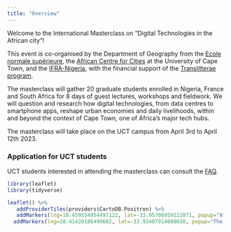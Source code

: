 ---
title: "Overview"
---

Welcome to the International Masterclass on "Digital Technologies in the African city"!

This event is co-organised by the Department of Geography from the [Ecole normale supérieure](https://www.ens.psl.eu/), the [African Centre for Cities](https://www.africancentreforcities.net/) at the University of Cape Town, and the [IFRA-Nigeria](https://www.ifra-nigeria.org/about-us/ifra-nigeria), with the financial support of the [Translitterae program](https://www.psl.eu/en/translitterae).

The masterclass will gather 20 graduate students enrolled in Nigeria, France and South Africa for 8 days of guest lectures, workshops and fieldwork. We will question and research how digital technologies, from data centres to smartphone apps, reshape urban economies and daily livelihoods, within and beyond the context of Cape Town, one of Africa's major tech hubs.

The masterclass will take place on the UCT campus from April 3rd to April 12th 2023.

### Application for UCT students

UCT students interested in attending the masterclass can consult the [FAQ](https://jmigozzi.github.io/masterclass/FAQ.html).

```{r, include=T, echo=FALSE, message=F}

library(leaflet)
library(tidyverse)

leaflet() %>%
   addProviderTiles(providers$CartoDB.Positron) %>%
   addMarkers(lng=18.459554954497122, lat=-33.95708959122071, popup="African Center for Cities, University of Cape Town") %>%
  addMarkers(lng=18.41420186499602, lat=-33.93407914080038, popup="The Lenox Guesthouse")
```
